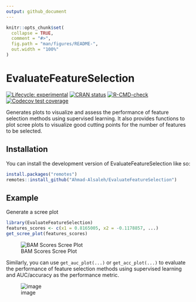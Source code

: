 ```yaml
---
output: github_document
---
```


<!-- README.md is generated from README.Rmd. Please edit that file -->

```r
knitr::opts_chunk$set(
  collapse = TRUE,
  comment = "#>",
  fig.path = "man/figures/README-",
  out.width = "100%"
)
```

# EvaluateFeatureSelection

<!-- badges: start -->
[![Lifecycle: experimental](https://img.shields.io/badge/lifecycle-experimental-orange.svg)](https://lifecycle.r-lib.org/articles/stages.html#experimental)
[![CRAN status](https://www.r-pkg.org/badges/version/EvaluateFeatureSelection)](https://CRAN.R-project.org/package=EvaluateFeatureSelection)
[![R-CMD-check](https://github.com/Ahmad-Alsaleh/EvaluateFeatureSelection/actions/workflows/R-CMD-check.yaml/badge.svg)](https://github.com/Ahmad-Alsaleh/EvaluateFeatureSelection/actions/workflows/R-CMD-check.yaml)
[![Codecov test coverage](https://codecov.io/gh/Ahmad-Alsaleh/EvaluateFeatureSelection/branch/main/graph/badge.svg)](https://app.codecov.io/gh/Ahmad-Alsaleh/EvaluateFeatureSelection?branch=main)
<!-- badges: end -->

Generates plots to visualize and assess the performance of feature selection methods using supervised learning.
    It also provides functions to plot scree plots to visualize good cutting points for the number of features to be selected.

## Installation

You can install the development version of EvaluateFeatureSelection like
so:

```r
install.packages("remotes")
remotes::install_github("Ahmad-Alsaleh/EvaluateFeatureSelection")
```

## Example

Generate a scree plot
```r
library(EvaluateFeatureSelection)
features_scores <- c(x1 = 0.8165005, x2 = -0.1178857, ...)
get_scree_plot(features_scores)
```
![BAM Scores Scree Plot](https://github.com/Ahmad-Alsaleh/EvaluateFeatureSelection/assets/61240880/46da58ea-c7d0-4247-8d8b-af6758d2ff18)

Similarly, you can use `get_auc_plot(...)` or `get_acc_plot(...)` to evaluate the performance of feature selection methods using supervised learning and AUC/accuracy as the performance metric.

![image](https://github.com/Ahmad-Alsaleh/EvaluateFeatureSelection/assets/61240880/5684b533-ae91-491e-8584-9f356a909a20)
